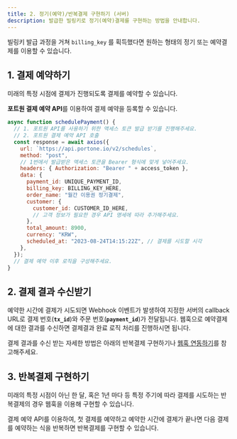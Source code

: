 ```yaml
---
title: 2. 정기(예약)/반복결제 구현하기 (서버)
description: 발급한 빌링키로 정기(예약)결제를 구현하는 방법을 안내합니다.
---
```


빌링키 발급 과정을 거쳐 `billing_key` 를 획득했다면 원하는 형태의 정기 또는 예약결제를 이용할 수 있습니다.

## 1. 결제 예약하기

미래의 특정 시점에 결제가 진행되도록 결제를 예약할 수 있습니다.

**포트원 결제 예약 API**를 이용하여 결제 예약을 등록할 수 있습니다.

```javascript
async function schedulePayment() {
  // 1. 포트원 API를 사용하기 위한 액세스 토큰 발급 받기를 진행해주세요.
  // 2. 포트원 결제 예약 API 호출
  const response = await axios({
    url: `https://api.portone.io/v2/schedules`,
    method: "post",
    // 1번에서 발급받은 액세스 토큰을 Bearer 형식에 맞게 넣어주세요.
    headers: { Authorization: "Bearer " + access_token },
    data: {
      payment_id: UNIQUE_PAYMENT_ID,
      billing_key: BILLING_KEY_HERE,
      order_name: "월간 이용권 정기결제",
      customer: {
        customer_id: CUSTOMER_ID_HERE,
        // 고객 정보가 필요한 경우 API 명세에 따라 추가해주세요.
      },
      total_amount: 8900,
      currency: "KRW",
      scheduled_at: "2023-08-24T14:15:22Z", // 결제를 시도할 시각
    },
  });
  // 결제 예약 이후 로직을 구성해주세요.
}
```

## 2. 결제 결과 수신받기

예약한 시간에 결제가 시도되면 Webhook 이벤트가 발생하여 지정한 서버의 callback URL로 결제 번호(**`tx_id`**)와 주문 번호(**`payment_id`**)가 전달됩니다. 웹훅으로 예약결제에 대한 결과를 수신하면 결제결과 완료 로직 처리를 진행하시면 됩니다.

결제 결과를 수신 받는 자세한 방법은 아래의 반복결제 구현하기나 [웹훅 연동하기](../../webhook)를 참고해주세요.

## **3. 반복결제 구현하기**

미래의 특정 시점이 아닌 한 달, 혹은 1년 마다 등 특정 주기에 따라 결제를 시도하는 반복결제의 경우 웹훅을 이용해 구현할 수 있습니다.

결제 예약 API를 이용하여, 첫 결제를 예약하고 예약한 시간에 결제가 끝나면 다음 결제를 예약하는 식을 반복하면 반복결제를 구현할 수 있습니다.
